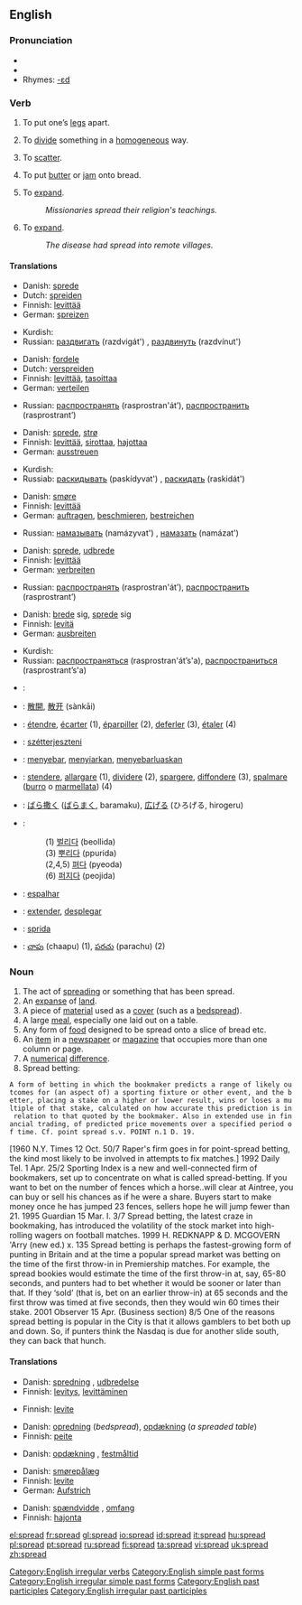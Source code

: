 ==English==

{{rank|expect|nation|legal|965|spread|enter|consider|provided}}

===Pronunciation===
*{{IPA|/'sprɛd/}}
*{{audio|en-us-spread.ogg|Audio (US)}}
*Rhymes: [[Rhymes:English:-ɛd|-ɛd]]

===Verb===
{{en-verb|spreads|spreading|spread}}[[Category:English irregular verbs]]
# {{transitive}} To put one’s [[leg]]s apart.
# {{transitive}} To [[divide]] something in a [[homogeneous]] way.
# {{transitive}} To [[scatter]].
# {{transitive}} To put [[butter]] or [[jam]] onto bread.
# {{transitive}} To [[expand]].
#:''Missionaries spread their religion's teachings.''
# {{intransitive}} To [[expand]].
#:''The disease had spread into remote villages.''

====Translations====
{{trans-top|To put one’s [[leg]]s apart}}
*Danish: [[sprede]]
*Dutch: [[spreiden]]
*Finnish: [[levittää]]
*German: [[spreizen]]
{{trans-mid}}
*Kurdish: {{KUchar|[[قاچ کردنه‌وه‌‌]]}}
*Russian: [[раздвигать]] (razdvigát') {{impf}}, [[раздвинуть]] (razdvínut') {{pf}}
{{trans-bottom}}

{{trans-top|To [[divide]] something in a [[homogeneous]] way}}
*Danish: [[fordele]]
*Dutch: [[verspreiden]]
*Finnish: [[levittää]], [[tasoittaa]]
*German: [[verteilen]]
{{trans-mid}}
*Russian: [[распространять]] (rasprostran'át’), [[распространить]] (rasprostrant’)
{{trans-bottom}}

{{trans-top|To [[scatter]]}}
*Danish: [[sprede]], [[strø]]
*Finnish: [[levittää]], [[sirottaa]], [[hajottaa]]
*German: [[ausstreuen]]
{{trans-mid}}
*Kurdish: {{KUchar|[[بڵاوکردنه‌وه‌]]}}
*Russiab: [[раскидывать]] (paskídyvat') {{impf}}, [[раскидать]] (raskidát') {{pf}}
{{trans-bottom}}

{{trans-top|To put [[butter]] or [[jam]] onto bread}}
*Danish: [[smøre]]
*Finnish: [[levittää]]
*German: [[auftragen]], [[beschmieren]], [[bestreichen]]
{{trans-mid}}
*Russian: [[намазывать]] (namázyvat') {{impf}}, [[намазать]] (namázat') {{pf}}
{{trans-bottom}}

{{trans-top|(transitive) To [[expand]]}}
*Danish: [[sprede]], [[udbrede]]
*Finnish: [[levittää]]
*German: [[verbreiten]]
{{trans-mid}}
*Russian: [[распространять]] (rasprostran'át’), [[распространить]] (rasprostrant’)
{{trans-bottom}}

{{trans-top|(intransitive) To [[expand]]}}
*Danish: [[brede]] sig, [[sprede]] sig
*Finnish: [[levitä]]
*German: [[ausbreiten]]
{{trans-mid}}
*Kurdish: {{KUchar|[[بڵاوکردنه‌وه‌]]}}
*Russian: [[распространяться]] (rasprostran'át’s'a), [[распространиться]] (rasprostrant’s'a)
{{trans-bottom}}

<!-- please remove this section once all the words have been moved to their approriate tables above-->
{{checktrans}}
{{trans-top|translations to be checked}}
*{{ttbc|Arabic}}: {{ARchar|[[فرد]]}} {{Unicode|(fárada)}}
*{{ttbc|Chinese}}: [[散開]], [[散开]] (sànkāi)
*{{ttbc|French}}: [[étendre]], [[écarter]] (1), [[éparpiller]] (2), [[deferler]] (3), [[étaler]] (4)
*{{ttbc|Hungarian}}: [[szétterjeszteni]]
*{{ttbc|Indonesian}}: [[sebar|menyebar]], [[siar|menyiarkan]], [[sebar luas|menyebarluaskan]]
*{{ttbc|Italian}}: [[stendere]], [[allargare]] (1), [[dividere]] (2), [[spargere]], [[diffondere]] (3), [[spalmare]] ([[burro]] o [[marmellata]]) (4)
{{trans-mid}}
*{{ttbc|Japanese}}: [[ばら撒く]] ([[ばらまく]], baramaku), [[広げる]] (ひろげる, hirogeru)
*{{ttbc|Korean}}: 
*:(1) [[벌리다]] (beollida)
*:(3) [[뿌리다]] (ppurida)
*:(2,4,5) [[펴다]] (pyeoda)
*:(6) [[퍼지다]] (peojida)
*{{ttbc|Portuguese}}: [[espalhar]]
*{{ttbc|Spanish}}: [[extender]], [[desplegar]]
*{{ttbc|Swedish}}: [[sprida]]
*{{ttbc|[[Telugu]]}}: [[చాపు]] (chaapu) (1), [[పరచు]] (parachu) (2)
{{trans-bottom}}
[[Category:English simple past forms]]
[[Category:English irregular simple past forms]]
[[Category:English past participles]]
[[Category:English irregular past participles]]
===Noun===
{{en-noun}}

# The act of [[spreading]] or something that has been spread.
# An [[expanse]] of [[land]].
# A piece of [[material]] used as a [[cover]] (such as a [[bedspread]]).
# A large [[meal]], especially one laid out on a table.
# Any form of [[food]] designed to be spread onto a slice of bread etc.
# An [[item]] in a [[newspaper]] or [[magazine]] that occupies more than one column or page.
# A [[numerical]] [[difference]].
# Spread betting:

 A form of betting in which the bookmaker predicts a range of likely outcomes for (an aspect of) a sporting fixture or other event, and the better, placing a stake on a higher or lower result, wins or loses a multiple of that stake, calculated on how accurate this prediction is in relation to that quoted by the bookmaker. Also in extended use in financial trading, of predicted price movements over a specified period of time. Cf. point spread s.v. POINT n.1 D. 19. 
[1960 N.Y. Times 12 Oct. 50/7 Raper's firm goes in for point-spread betting, the kind most likely to be involved in attempts to fix matches.] 1992 Daily Tel. 1 Apr. 25/2 Sporting Index is a new and well-connected firm of bookmakers, set up to concentrate on what is called spread-betting. If you want to bet on the number of fences which a horse..will clear at Aintree, you can buy or sell his chances as if he were a share. Buyers start to make money once he has jumped 23 fences, sellers hope he will jump fewer than 21. 1995 Guardian 15 Mar. I. 3/7 Spread betting, the latest craze in bookmaking, has introduced the volatility of the stock market into high-rolling wagers on football matches. 1999 H. REDKNAPP & D. MCGOVERN 'Arry (new ed.) x. 135 Spread betting is perhaps the fastest-growing form of punting in Britain and at the time a popular spread market was betting on the time of the first throw-in in Premiership matches. For example, the spread bookies would estimate the time of the first throw-in at, say, 65-80 seconds, and punters had to bet whether it would be sooner or later than that. If they ‘sold’ (that is, bet on an earlier throw-in) at 65 seconds and the first throw was timed at five seconds, then they would win 60 times their stake. 2001 Observer 15 Apr. (Business section) 8/5 One of the reasons spread betting is popular in the City is that it allows gamblers to bet both up and down. So, if punters think the Nasdaq is due for another slide south, they can back that hunch.

====Translations====
{{trans-top|the act of spreading}}
*Danish: [[spredning]] {{c}}, [[udbredelse]] {{c}}
*Finnish: [[levitys]], [[levittää|levittäminen]]
{{trans-mid}}
{{trans-bottom}}

{{trans-top|something that has been spread}}
*Finnish: [[levite]]
{{trans-mid}}
{{trans-bottom}}

{{trans-top|an expanse of land}}
{{trans-mid}}
{{trans-bottom}}

{{trans-top|a piece of material used as a cover (such as a bedspread)}}
*Danish: [[opredning]] {{c}} (''bedspread''), [[opdækning]] {{c}} (''a spreaded table'')
*Finnish: [[peite]]
{{trans-mid}}
{{trans-bottom}}

{{trans-top|a large meal, especially one laid out on a table}}
*Danish: [[opdækning]] {{c}}, [[festmåltid]] {{c}}
{{trans-mid}}
{{trans-bottom}}

{{trans-top|food designed to be spread}}
*Danish: [[smørepålæg]] {{n}}
*Finnish: [[levite]]
*German: [[Aufstrich]] {{m}}
{{trans-mid}}
{{trans-bottom}}

{{trans-top|an item in a newspaper or magazine that occupies more than one column or page}}
{{trans-mid}}
{{trans-bottom}}

{{trans-top|a numerical difference}}
*Danish: [[spændvidde]] {{c}}, [[omfang]] {{n}}
*Finnish: [[hajonta]]
{{trans-mid}}
{{trans-bottom}}

[[el:spread]]
[[fr:spread]]
[[gl:spread]]
[[io:spread]]
[[id:spread]]
[[it:spread]]
[[hu:spread]]
[[pl:spread]]
[[pt:spread]]
[[ru:spread]]
[[fi:spread]]
[[ta:spread]]
[[vi:spread]]
[[uk:spread]]
[[zh:spread]]